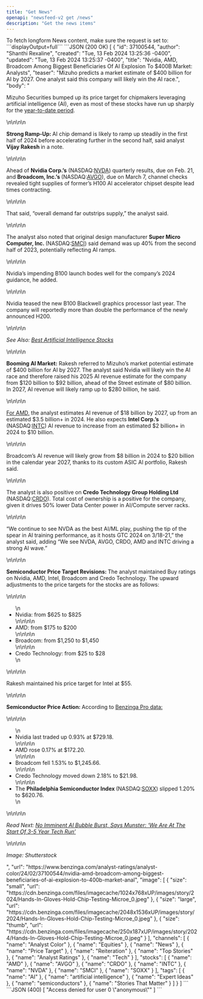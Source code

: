 ```yaml
---
title: "Get News"
openapi: "newsfeed-v2 get /news"
description: "Get the news items"
---
```

<Info>
To fetch longform News content, make sure the request is set to: ```displayOutput=full```
</Info>

<ResponseExample>
```JSON (200 OK)
[
  {
    "id": 37100544,
    "author": "Shanthi Rexaline",
    "created": "Tue, 13 Feb 2024 13:25:36 -0400",
    "updated": "Tue, 13 Feb 2024 13:25:37 -0400",
    "title": "Nvidia, AMD, Broadcom Among Biggest Beneficiaries Of AI Explosion To $400B Market: Analysts",
    "teaser": "Mizuho predicts a market estimate of $400 billion for AI by 2027. One analyst said this company will likely win the AI race.",
    "body": "<p>Mizuho Securities bumped up its price target for chipmakers leveraging artificial intelligence (AI), even as most of these stocks have run up sharply for the <a href=\"https://www.benzinga.com/news/24/02/37066704/nvidias-push-for-ai-advances-promises-lower-costs-challenges-7t-chip-initiative\">year-to-date period</a>.</p>\n\n\n\n<p><strong>Strong Ramp-Up: </strong>AI chip demand is likely to ramp up steadily in the first half of 2024 before accelerating further in the second half, said analyst <strong>Vijay Rakesh </strong>in a note. </p>\n\n\n\n<p>Ahead of <strong>Nvidia Corp.&#8217;s</strong> (NASDAQ:<a class=\"ticker\" href=\"https://www.benzinga.com/stock/NVDA#NASDAQ\">NVDA</a>) quarterly results, due on Feb. 21, and <strong>Broadcom, Inc.&#8217;s </strong>(NASDAQ:<a class=\"ticker\" href=\"https://www.benzinga.com/stock/AVGO#NASDAQ\">AVGO</a>), due on March 7, channel checks revealed tight supplies of former&#8217;s H100 AI accelerator chipset despite lead times contracting. </p>\n\n\n\n<p>That said, &#8220;overall demand far outstrips supply,&#8221; the analyst said.</p>\n\n\n\n<p>The analyst also noted that original design manufacturer <strong>Super Micro Computer, Inc. </strong>(NASDAQ:<a class=\"ticker\" href=\"https://www.benzinga.com/stock/SMCI#NASDAQ\">SMCI</a>) said demand was up 40% from the second half of 2023, potentially reflecting AI ramps. </p>\n\n\n\n<p>Nvidia&#8217;s impending B100 launch bodes well for the company&#8217;s 2024 guidance, he added.</p>\n\n\n\n<p>Nvidia teased the new B100 Blackwell graphics processor last year. The company will reportedly more than double the performance of the newly announced H200.</p>\n\n\n\n<p><em>See Also: <a href=\"https://www.benzinga.com/money/best-artificial-intelligence-stocks\">Best Artificial Intelligence Stocks</a></em></p>\n\n\n\n<p><strong>Booming AI Market:</strong> Rakesh referred to Mizuho&#8217;s market potential estimate of $400 billion for AI by 2027. The analyst said Nvidia will likely win the AI race and therefore raised his 2025 AI revenue estimate for the company from $120 billion to $92 billion, ahead of the Street estimate of $80 billion. In 2027, AI revenue will likely ramp up to $280 billion, he said.</p>\n\n\n\n<p><a href=\"https://www.benzinga.com/news/earnings/24/01/36874612/amd-ceo-highlights-huge-ai-opportunity-its-going-to-change-everything-we-do\">For AMD,</a> the analyst estimates AI revenue of $18 billion by 2027, up from an estimated $3.5 billion+ in 2024. He also expects <strong>Intel Corp.&#8217;s </strong>(NASDAQ:<a class=\"ticker\" href=\"https://www.benzinga.com/stock/INTC#NASDAQ\">INTC</a>) AI revenue to increase from an estimated $2 billion+ in 2024 to $10 billion. </p>\n\n\n\n<p>Broadcom&#8217;s AI revenue will likely grow from $8 billion in 2024 to $20 billion in the calendar year 2027, thanks to its custom ASIC AI portfolio, Rakesh said.</p>\n\n\n\n<p>The analyst is also positive on <strong>Credo Technology Group Holding Ltd </strong>(NASDAQ:<a class=\"ticker\" href=\"https://www.benzinga.com/stock/CRDO#NASDAQ\">CRDO</a>). Total cost of ownership is a positive for the company, given it drives 50% lower Data Center power in AI/Compute server racks.</p>\n\n\n\n<p>&#8220;We continue to see NVDA as the best AI/ML play, pushing the tip of the spear in AI training performance, as it hosts GTC 2024 on 3/18-21,&#8221; the analyst said, adding &#8220;We see NVDA, AVGO, CRDO, AMD and INTC driving a strong AI wave.&#8221;</p>\n\n\n\n<p><strong>Semiconductor Price Target Revisions: </strong>The analyst maintained Buy ratings on Nvidia, AMD, Intel, Broadcom and Credo Technology. The upward adjustments to the price targets for the stocks are as follows:</p>\n\n\n\n<ul>\n<li>Nvidia: from $625 to $825</li>\n\n\n\n<li>AMD: from $175 to $200</li>\n\n\n\n<li>Broadcom: from $1,250 to $1,450</li>\n\n\n\n<li>Credo Technology: from $25 to $28</li>\n</ul>\n\n\n\n<p>Rakesh maintained his price target for Intel at $55.</p>\n\n\n\n<p><strong>Semiconductor Price Action: </strong>According to <a href=\"https://benzinga.grsm.io/lxquj26b2sag\">Benzinga Pro data:</a></p>\n\n\n\n<ul>\n<li>Nvidia last traded up 0.93% at $729.18.</li>\n\n\n\n<li>AMD rose 0.17% at $172.20.</li>\n\n\n\n<li>Broadcom fell 1.53% to $1,245.66.</li>\n\n\n\n<li>Credo Technology moved down 2.18% to $21.98.</li>\n\n\n\n<li>The <strong>Philadelphia Semiconductor Index </strong>(NASDAQ:<a class=\"ticker\" href=\"https://www.benzinga.com/stock/SOXX#NASDAQ\">SOXX</a>) slipped 1.20% to $620.76.</li>\n</ul>\n\n\n\n<p><em>Read Next: <a href=\"https://www.benzinga.com/analyst-ratings/analyst-color/24/02/37005660/no-imminent-ai-bubble-burst-says-munster-we-are-at-the-start-of-3-5-year-tech-run\">No Imminent AI Bubble Burst, Says Munster: &#8216;We Are At The Start Of 3-5 Year Tech Run&#8217;</a></em></p>\n\n\n\n<p><em>Image: Shutterstock</em></p>",
    "url": "https://www.benzinga.com/analyst-ratings/analyst-color/24/02/37100544/nvidia-amd-broadcom-among-biggest-beneficiaries-of-ai-explosion-to-400b-market-anal",
    "image": [
      {
        "size": "small",
        "url": "https://cdn.benzinga.com/files/imagecache/1024x768xUP/images/story/2024/Hands-In-Gloves-Hold-Chip-Testing-Microe_0.jpeg"
      },
      {
        "size": "large",
        "url": "https://cdn.benzinga.com/files/imagecache/2048x1536xUP/images/story/2024/Hands-In-Gloves-Hold-Chip-Testing-Microe_0.jpeg"
      },
      {
        "size": "thumb",
        "url": "https://cdn.benzinga.com/files/imagecache/250x187xUP/images/story/2024/Hands-In-Gloves-Hold-Chip-Testing-Microe_0.jpeg"
      }
    ],
    "channels": [
      {
        "name": "Analyst Color"
      },
      {
        "name": "Equities"
      },
      {
        "name": "News"
      },
      {
        "name": "Price Target"
      },
      {
        "name": "Reiteration"
      },
      {
        "name": "Top Stories"
      },
      {
        "name": "Analyst Ratings"
      },
      {
        "name": "Tech"
      }
    ],
    "stocks": [
      {
        "name": "AMD"
      },
      {
        "name": "AVGO"
      },
      {
        "name": "CRDO"
      },
      {
        "name": "INTC"
      },
      {
        "name": "NVDA"
      },
      {
        "name": "SMCI"
      },
      {
        "name": "SOXX"
      }
    ],
    "tags": [
      {
        "name": "AI"
      },
      {
        "name": "artificial intelligence"
      },
      {
        "name": "Expert Ideas"
      },
      {
        "name": "semiconductors"
      },
      {
        "name": "Stories That Matter"
      }
    ]
  }
]
```
```JSON (400)
[
  "Access denied for user 0 \"anonymous\""
]
```
</ResponseExample>
